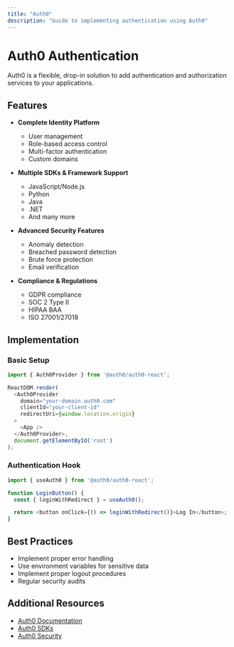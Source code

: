 ```yaml
---
title: "Auth0"
description: "Guide to implementing authentication using Auth0"
---
```


# Auth0 Authentication

Auth0 is a flexible, drop-in solution to add authentication and authorization services to your applications.

## Features

- **Complete Identity Platform**
  - User management
  - Role-based access control
  - Multi-factor authentication
  - Custom domains

- **Multiple SDKs & Framework Support**
  - JavaScript/Node.js
  - Python
  - Java
  - .NET
  - And many more

- **Advanced Security Features**
  - Anomaly detection
  - Breached password detection
  - Brute force protection
  - Email verification

- **Compliance & Regulations**
  - GDPR compliance
  - SOC 2 Type II
  - HIPAA BAA
  - ISO 27001/27018

## Implementation

### Basic Setup
```javascript
import { Auth0Provider } from '@auth0/auth0-react';

ReactDOM.render(
  <Auth0Provider
    domain="your-domain.auth0.com"
    clientId="your-client-id"
    redirectUri={window.location.origin}
  >
    <App />
  </Auth0Provider>,
  document.getElementById('root')
);
```

### Authentication Hook
```javascript
import { useAuth0 } from '@auth0/auth0-react';

function LoginButton() {
  const { loginWithRedirect } = useAuth0();

  return <button onClick={() => loginWithRedirect()}>Log In</button>;
}
```

## Best Practices

- Implement proper error handling
- Use environment variables for sensitive data
- Implement proper logout procedures
- Regular security audits

## Additional Resources

- [Auth0 Documentation](https://auth0.com/docs)
- [Auth0 SDKs](https://auth0.com/docs/libraries)
- [Auth0 Security](https://auth0.com/security)